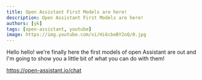 ```yaml
---
title: Open Assistant First Models are here!
description: Open Assistant First Models are here!
authors: [yk]
tags: [open-assistant, youtube]
image: https://img.youtube.com/vi/Hi6cbeBY2oQ/0.jpg
---
```



Hello hello! we're finally here the first models of open Assistant are out and
I'm going to show you a little bit of what you can do with them!

https://open-assistant.io/chat

<ReactPlayer
  controls
  width="100%"
  url="https://www.youtube.com/embed/Hi6cbeBY2oQ"
/>

<!--truncate-->
